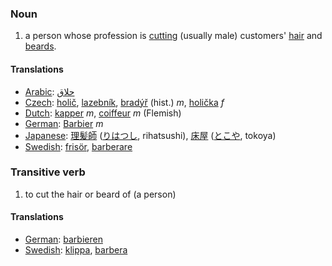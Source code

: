 ===Noun===
# a person whose profession is [[cut]]ting (usually male) customers' [[hair]] and [[beard]]s.

==== Translations ====
*[[Arabic]]: [[حلاق]]
*[[Czech]]: [[holič]], [[lazebník]], [[bradýř]] (hist.) ''m'',  [[holička]] ''f''
*[[Dutch]]: [[kapper]] ''m'', [[coiffeur]] ''m'' (Flemish)
*[[German]]: [[Barbier]] ''m''
*[[Japanese]]: [[理髪師]] ([[りはつし]], rihatsushi), [[床屋]] ([[とこや]], tokoya)
*[[Swedish]]: [[frisör]], [[barberare]]

===Transitive verb===
# to cut the hair or beard of (a person)

====Translations====

*[[German]]: [[barbieren]]
*[[Swedish]]: [[klippa]], [[barbera]]